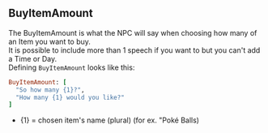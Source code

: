 ## BuyItemAmount

The BuyItemAmount is what the NPC will say when choosing how many of an Item you want to buy.
<br/>
It is possible to include more than 1 speech if you want to but you can't add a Time or Day.
<br/>
Defining `BuyItemAmount` looks like this:
<br/>
```ruby
BuyItemAmount: [
  "So how many {1}?", 
  "How many {1} would you like?"
]
```
- \{1\} = chosen item's name (plural) (for ex. "Poké Balls)
<br/>
<ImageWithCaption src="/images/documentation/poke-market/BuyItemAmount 1.png" caption="BuyItemAmount 1"/>
<ImageWithCaption src="/images/documentation/poke-market/BuyItemAmount 2.png" caption="BuyItemAmount 2"/>